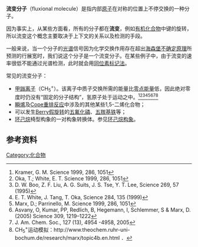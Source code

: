 '''流变分子'''（fluxional molecule）是指内部[[原子|原子]]在对称的位置上不停交换的一种分子。

因为事实上，从某些方面看，所有的分子都在'''流变'''，例如[[有机化合物|有机化合物]]中键的旋转，所以流变这个概念主要取决于上下文的关系以及检测的手段。

一般来说，当一个分子的[[光谱|光谱]]信号因为化学交换作用存在超出[[海森堡不确定原理|海森堡不确定原理]]所预测的行展宽时，我们说这个分子是一个流变分子。在某些例子中，由于流变的速率很低不能通过光谱检测，此时就会用[[同位素标记法|同位素标记法]]。

常见的流变分子：
*[[甲鎓离子|甲鎓离子]]（CH<sub>5</sub><sup>+</sup>）。该离子中质子交换所需的能量比[[零点能量|零点能量]]低，因此绝对零度时仍没有“固定的分子结构”，氢原子处于运动之中。<ref> Kramer, G. M. Science 1999, 286, 1051 </ref><ref> Oka, T.; White, E. T. Science 1999, 286, 1051 </ref><ref> D. W. Boo, Z. F. Liu, A. G. Suits, J. S. Tse, Y. T. Lee, Science 269, 57 (1995)</ref><ref> E. T. White, J. Tang, T. Oka, Science 284, 135 (1999)</ref><ref> Marx, D.; Parrinello, M. Science 1999, 286, 1051 </ref><ref> Asvany, O, Kumar, PP, Redlich, B, Hegemann, I, Schlemmer, S & Marx, D. (2005) Science 309, 1219–1222</ref><ref> J. Am. Chem. Soc., 127 (13), 4954 -4958, 2005 </ref><ref>CH<sub>5</sub><sup>+</sup>运动模拟：http://www.theochem.ruhr-uni-bochum.de/research/marx/topic4b.en.html {{Wayback|url=http://www.theochem.ruhr-uni-bochum.de/research/marx/topic4b.en.html |date=20071224070006 }} ．</ref>
*[[瞬烯|瞬烯]]及[[Cope重排反应|Cope重排反应]]中涉及的其他某些1,5-二烯化合物；
*可以发生[[Berry假旋转|Berry假旋转]]的[[五氟化磷|五氟化磷]]、[[五羰基铁|五羰基铁]]等；
*[[环己烷|环己烷]]椅型构象的一对构象转换体。参见[[环己烷构象|环己烷构象]]。

==参考资料==
{{reflist}}

{{有机化合物小作品}}

[[Category:化合物|Category:化合物]]